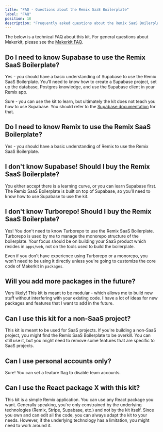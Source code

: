 ```yaml
---
title: "FAQ - Questions about the Remix SaaS Boilerplate"
label: "FAQ"
position: 10
description: "Frequently asked questions about the Remix SaaS Boilerplate."
---
```


The below is a technical FAQ about this kit. For general questions about Makerkit, please see the [Makerkit FAQ](/faq).

## Do I need to know Supabase to use the Remix SaaS Boilerplate?

Yes - you should have a basic understanding of Supabase to use the Remix SaaS Boilerplate. You'll need to know how to create a Supabase project, set up the database, Postgres knowledge, and use the Supabase client in your Remix app.

Sure - you can use the kit to learn, but ultimately the kit does not teach you how to use Supabase. You should refer to the [Supabase documentation](https://supabase.com/docs) for that.

## Do I need to know Remix to use the Remix SaaS Boilerplate?

Yes - you should have a basic understanding of Remix to use the Remix SaaS Boilerplate.

## I don't know Supabase! Should I buy the Remix SaaS Boilerplate?

You either accept there is a learning curve, or you can learn Supabase first. The Remix SaaS Boilerplate is built on top of Supabase, so you'll need to know how to use Supabase to use the kit.

## I don't know Turborepo! Should I buy the Remix SaaS Boilerplate?

Yes! You don't need to know Turborepo to use the Remix SaaS Boilerplate. Turborepo is used by me to manage the monorepo structure of the boilerplate. Your focus should be on building your SaaS product which resides in `apps/web`, not on the tools used to build the boilerplate.

Even if you don't have experience using Turborepo or a monorepo, you won't need to be using it directly unless you're going to customize the core code of Makerkit in `packages`.

## Will you add more packages in the future?

Very likely! This kit is meant to be modular - which allows me to build new stuff without interfering with your existing code. I have a lot of ideas for new packages and features that I want to add in the future.

## Can I use this kit for a non-SaaS project?

This kit is meant to be used for SaaS projects. If you're building a non-SaaS project, you might find the Remix SaaS Boilerplate to be overkill. You can still use it, but you might need to remove some features that are specific to SaaS projects.

## Can I use personal accounts only?

Sure! You can set a feature flag to disable team accounts.

## Can I use the React package X with this kit?

This kit is a simple Remix application. You can use any React package you want. Generally speaking, you're only constrained by the underlying technologies (Remix, Stripe, Supabase, etc.) and not by the kit itself. Since you own and can edit all the code, you can always adapt the kit to your needs. However, if the underlying technology has a limitation, you might need to work around it.

